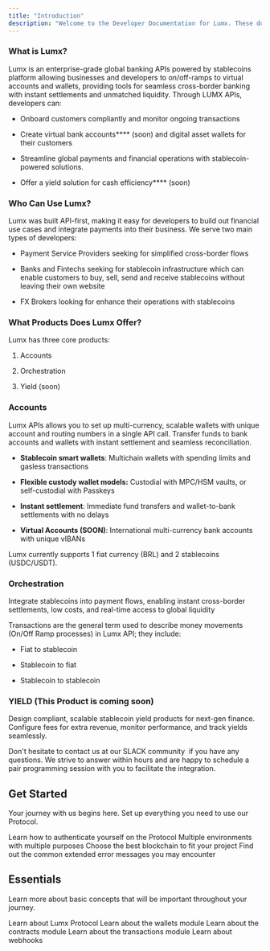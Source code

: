 ```yaml
---
title: "Introduction"
description: "Welcome to the Developer Documentation for Lumx. These docs are intended for developers looking to integrate Lumx API into their business or platform."
---
```


### **What is Lumx?**

Lumx is an enterprise-grade global banking APIs powered by stablecoins platform allowing businesses and developers to on/off-ramps to virtual accounts and wallets, providing tools for seamless cross-border banking with instant settlements and unmatched liquidity. Through LUMX APIs, developers can:

* Onboard customers compliantly and monitor ongoing transactions

* Create virtual bank accounts**** (soon) and digital asset wallets for their customers

* Streamline global payments and financial operations with stablecoin-powered solutions.

* Offer a yield solution for cash efficiency**** (soon)

### **Who Can Use Lumx?**

Lumx was built API-first, making it easy for developers to build out financial use cases and integrate payments into their business. We serve two main types of developers:

* Payment Service Providers seeking for simplified cross-border flows

* Banks and Fintechs seeking for stablecoin infrastructure which can enable customers to buy, sell, send and receive stablecoins without leaving their own website

* FX Brokers looking for enhance their operations with stablecoins

### **What Products Does Lumx Offer?**

Lumx has three core products:

1. Accounts 

2. Orchestration

3. Yield (soon)

### **Accounts**

Lumx APIs allows you to set up multi-currency, scalable wallets with unique account and routing numbers in a single API call. Transfer funds to bank accounts and wallets with instant settlement and seamless reconciliation.

* **Stablecoin smart wallets**: Multichain wallets with spending limits and gasless transactions

* **Flexible custody wallet models:** Custodial with MPC/HSM vaults, or self-custodial with Passkeys

* **Instant settlement**: Immediate fund transfers and wallet-to-bank settlements with no delays  

* **Virtual Accounts (SOON)**: International multi-currency bank accounts with unique vIBANs 

Lumx currently supports 1 fiat currency (BRL) and 2 stablecoins (USDC/USDT). 

### **Orchestration**

Integrate stablecoins into payment flows, enabling instant cross-border settlements, low costs, and real-time access to global liquidity

Transactions are the general term used to describe money movements (On/Off Ramp processes) in Lumx API; they include:

* Fiat to stablecoin

* Stablecoin to fiat

* Stablecoin to stablecoin

### **YIELD (This Product is coming soon)**

Design compliant, scalable stablecoin yield products for next-gen finance. Configure fees for extra revenue, monitor performance, and track yields seamlessly. 



Don't hesitate to contact us at our SLACK community  if you have any questions. We strive to answer within hours and are happy to schedule a pair programming session with you to facilitate the integration.

## Get Started

Your journey with us begins here. Set up everything you need to use our Protocol.

<CardGroup cols={2}>
  <Card title="Authentication" href="/get-started/authentication">
    Learn how to authenticate yourself on the Protocol
  </Card>

  <Card title="Environments" href="/get-started/environments">
    Multiple environments with multiple purposes
  </Card>

  <Card title="Blockchains" href="/get-started/blockchains">
    Choose the best blockchain to fit your project
  </Card>

  <Card title="Troubleshooting" href="/get-started/troubleshooting">
    Find out the common extended error messages you may encounter
  </Card>
</CardGroup>

## Essentials

Learn more about basic concepts that will be important throughout your journey.

<CardGroup cols={2}>
  <Card title="Protocol" href="/essentials/protocol">
    Learn about Lumx Protocol
  </Card>

  <Card title="Wallets" href="/essentials/wallets">
    Learn about the wallets module
  </Card>

  <Card title="Contracts" href="/essentials/contracts">
    Learn about the contracts module
  </Card>

  <Card title="Transactions" href="/essentials/transactions">
    Learn about the transactions module
  </Card>

  <Card title="Webhooks" href="/essentials/webhooks">
    Learn about webhooks
  </Card>
</CardGroup>
